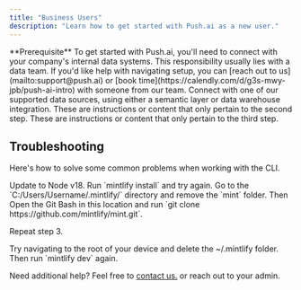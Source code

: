 ```yaml
---
title: "Business Users"
description: "Learn how to get started with Push.ai as a new user."
---
```


<Info>
  **Prerequisite** To get started with Push.ai, you'll need to connect with your
  company's internal data systems. This responsibility usually lies with a data
  team. If you'd like help with navigating setup, you can [reach out to
  us](mailto:support@push.ai) or [book
  time](https://calendly.com/d/g3s-mwy-jpb/push-ai-intro) with someone from our
  team.
</Info>

<Steps>
  <Step title="Create an account using your company email">
    Connect with one of our supported data sources, using either a semantic
    layer or data warehouse integration.
  </Step>
  <Step title="Enter your user details and connect your Slack user if applicable">
    These are instructions or content that only pertain to the second step.
  </Step>
  <Step title="Subscribe to Business Objects">
    These are instructions or content that only pertain to the third step.
  </Step>
</Steps>

## Troubleshooting

Here's how to solve some common problems when working with the CLI.

<AccordionGroup>
  <Accordion title="Mintlify is not loading">
    Update to Node v18. Run `mintlify install` and try again.
  </Accordion>
  <Accordion title="No such file or directory on Windows">
Go to the `C:/Users/Username/.mintlify/` directory and remove the `mint`
folder. Then Open the Git Bash in this location and run `git clone
https://github.com/mintlify/mint.git`.

Repeat step 3.

  </Accordion>
  <Accordion title="Getting an unknown error">
    Try navigating to the root of your device and delete the ~/.mintlify folder.
    Then run `mintlify dev` again.
  </Accordion>
</AccordionGroup>

Need additional help? Feel free to [contact us.](mailto:support@push.ai) or reach out to your admin.
